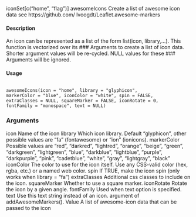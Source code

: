 

iconSet[c("home", "flag")]
awesomeIcons Create a list of awesome icon data see https://github.com/
lvoogdt/Leaflet.awesome-markers

#### Description

An icon can be represented as a list of the form list(icon, library,...). This function is
vectorized over its ### Arguments to create a list of icon data. Shorter argument values will be re-cycled.
NULL values for these ### Arguments will be ignored.

#### Usage

<pre><code>
awesomeIcons(icon = "home", library = "glyphicon",
markerColor = "blue", iconColor = "white", spin = FALSE,
extraClasses = NULL, squareMarker = FALSE, iconRotate = 0,
fontFamily = "monospace", text = NULL)
</code></pre>

### Arguments
icon Name of the icon
library Which icon library. Default "glyphicon", other possible values are "fa" (fontawesome)
or "ion" (ionicons).
markerColor Possible values are "red", "darkred", "lightred", "orange", "beige", "green",
"darkgreen", "lightgreen", "blue", "darkblue", "lightblue", "purple",
"darkpurple", "pink", "cadetblue", "white", "gray", "lightgray", "black"
iconColor The color to use for the icon itself. Use any CSS-valid color (hex, rgba, etc.) or
a named web color.
spin If TRUE, make the icon spin (only works when library = "fa")
extraClasses Additional css classes to include on the icon.
squareMarker Whether to use a square marker.
iconRotate Rotate the icon by a given angle.
fontFamily Used when text option is specified.
text Use this text string instead of an icon. argument of addAwesomeMarkers().
Value
A list of awesome-icon data that can be passed to the icon
